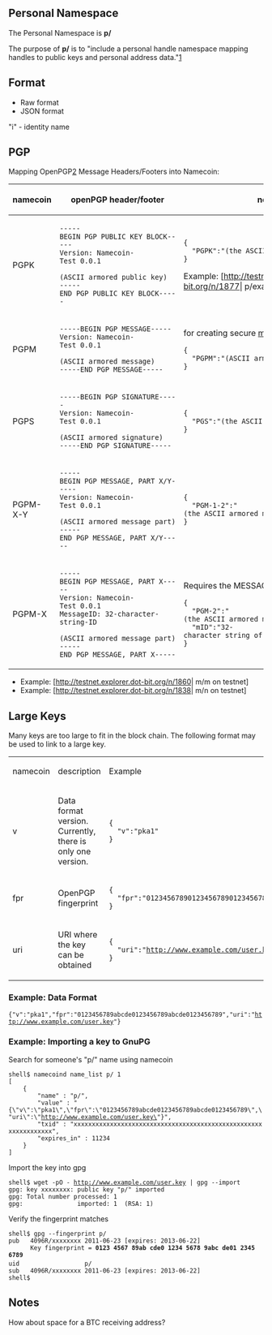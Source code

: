==Personal Namespace==

The Personal Namespace is '''p/'''

The purpose of '''p/''' is to "include a personal handle namespace mapping handles to public keys and personal address data."[https://github.com/vinced/namecoin/blob/master/README.md]


==Format==

* Raw format
* JSON format


"i" - identity name

==PGP==


Mapping OpenPGP[http://www.rfc-ref.org/RFC-TEXTS/2440/chapter6.html#sub2] Message Headers/Footers into Namecoin:

{| class="wikitable" border=1 cellpadding=4 cellspacing=0
|-
! namecoin
! openPGP header/footer
! notes
|-
| PGPK
| 
 -----BEGIN PGP PUBLIC KEY BLOCK-----
 Version: Namecoin-Test 0.0.1 
 &nbsp;
 (ASCII armored public key)
 -----END PGP PUBLIC KEY BLOCK-----
| 
 {
   "PGPK":"(the ASCII armored public key)"
 }

Example: [http://testnet.explorer.dot-bit.org/n/1877| p/example on testnet]
|-
| PGPM
|
 -----BEGIN PGP MESSAGE-----
 Version: Namecoin-Test 0.0.1 
 &nbsp;
 (ASCII armored message)
 -----END PGP MESSAGE-----
| for creating secure [[Messaging System|messages]]
 {
   "PGPM":"(ASCII armored message)"
 }
|-
| PGPS
| 
 -----BEGIN PGP SIGNATURE-----
 Version: Namecoin-Test 0.0.1 
 &nbsp;
 (ASCII armored signature)
 -----END PGP SIGNATURE-----
| 
 {
   "PGS":"(the ASCII armored signature)"
 }
|-
| PGPM-X-Y
| 
 -----BEGIN PGP MESSAGE, PART X/Y-----
 Version: Namecoin-Test 0.0.1 
 &nbsp;
 (ASCII armored message part)
 -----END PGP MESSAGE, PART X/Y-----
| 
 {
   "PGM-1-2":"(the ASCII armored message part)"
 }
|-
| PGPM-X
| 
 -----BEGIN PGP MESSAGE, PART X-----
 Version: Namecoin-Test 0.0.1 
 MessageID: 32-character-string-ID
 &nbsp;
 (ASCII armored message part)
 -----END PGP MESSAGE, PART X-----
| Requires the MESSAGE-ID Armor Header
 {
   "PGM-2":"(the ASCII armored message part)",
   "mID":"32-character string of printable characters"
 }
|}




* Example: [http://testnet.explorer.dot-bit.org/n/1860| m/m on testnet]
* Example: [http://testnet.explorer.dot-bit.org/n/1838| m/n on testnet]

== Large Keys ==

Many keys are too large to fit in the block chain.  The following format may be used to link to a large key.

{| class="wikitable" border=1 cellpadding=4 cellspacing=0
|-
| namecoin
| description
| Example
|-
| v
| Data format version.  Currently, there is only one version.
| 
 {
   "v":"pka1"
 }
|-
| fpr
| OpenPGP fingerprint
|
 {
   "fpr":"0123456789012345678901234567890123456789"
 }
|-
| uri
| URI where the key can be obtained
|
 {
   "uri":"http://www.example.com/user.key"
 }
|}

=== Example: Data Format ===

 {"v":"pka1","fpr":"0123456789abcde0123456789abcde0123456789","uri":"http://www.example.com/user.key"}

=== Example: Importing a key to GnuPG ===

Search for someone's "p/<name>" name using namecoin

 shell$ namecoind name_list p/<name> 1
 [
     {
         "name" : "p/<name>",
         "value" : "{\"v\":\"pka1\",\"fpr\":\"0123456789abcde0123456789abcde0123456789\",\"uri\":\"http://www.example.com/user.key\"}",
         "txid" : "xxxxxxxxxxxxxxxxxxxxxxxxxxxxxxxxxxxxxxxxxxxxxxxxxxxxxxxxxxxxxxxx",
         "expires_in" : 11234
     }
 ]

Import the key into gpg

 shell$ wget -pO - http://www.example.com/user.key | gpg --import
 gpg: key xxxxxxxx: public key "p/<name>" imported
 gpg: Total number processed: 1
 gpg:               imported: 1  (RSA: 1)

Verify the fingerprint matches

 shell$ gpg --fingerprint p/<name> 
 pub   4096R/xxxxxxxx 2011-06-23 [expires: 2013-06-22]
       Key fingerprint = '''0123 4567 89ab cde0 1234  5678 9abc de01 2345 6789'''
 uid                  p/<name>
 sub   4096R/xxxxxxxx 2011-06-23 [expires: 2013-06-22]
 shell$ 



==Notes==

How about space for a BTC receiving address?